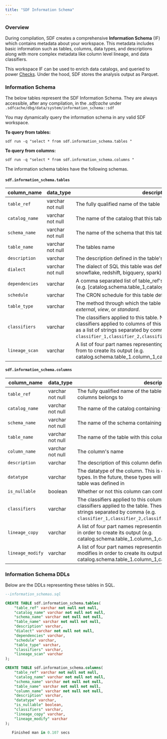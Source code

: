 ```yaml
---
title: "SDF Information Schema"
---
```


### Overview
During compilation, SDF creates a comprehensive **Information Schema** (IF) which contains metadata 
about your workspace. This metadata includes basic information such as tables, columns, data types, and descriptions
along with more complex metadata like column level lineage, and data classifiers.

This workspace IF can be used to enrich data catalogs, and queried to power [Checks](/guide/checks).
Under the hood, SDF stores the analysis output as Parquet. 

### Information Schema
The below tables represent the SDF Information Schema. They are always accessible, after any compilation, in the *.sdfcache* under `.sdfcache/dbg/data/system/information_schema::sdf`


You may dynamically query the information schema in any valid SDF workspace.

**To query from tables:**
``` shell
sdf run -q "select * from sdf.information_schema.tables " 
```

**To query from columns:**
``` shell
sdf run -q "select * from sdf.information_schema.columns " 
```

The information schema tables have the following schemas.
#### `sdf.information_schema.tables`
| column_name | data_type | description | 
| ----------- | ---- | ----------- | 
| `table_ref`    | varchar not null | The fully qualified name of the table (i.e. catalog.schema.table)   |
| `catalog_name`    | varchar not null | The name of the catalog that this table belongs to.   |
| `schema_name`    | varchar not null | The name of the schema that this table belongs to   |
| `table_name`    | varchar not null | The tables name   |
| `description`    | varchar | The description defined in the table's yaml   |
| `dialect`    | varchar not null | The dialect of SQL this table was defined in (one of: presto, snowflake, redshift, bigquery, spark)   |
| `dependencies` | varchar | A comma separated list of table_ref's that this table selects from (e.g. [catalog.schema.table_1,catalog.schema.table_2] |
| `schedule`    | varchar | The CRON schedule for this table defined in the table's yaml   |
| `table_type`    | varchar | The method through which the table is represented. Options are *external*, *view*, or *standard*.   |
| `classifiers`    | varchar | The classifiers applied to this table. Note that these differ from classifiers applied to columns of this table. These are represented as a list of strings separated by comma (e.g. `classifier_1,classifier_2,classifier_3`)   |
| `lineage_scan`    | varchar | A list of four part names representing the columns this table scans from to create its output (e.g. catalog.schema.table_1.column_1,catalog.schema.table_2.column_2   |


#### `sdf.information_schema.columns`
| column_name | data_type | description | 
| ----------- | ---- | ----------- | 
| `table_ref` | varchar not null | The fully qualified name of the table (i.e. catalog.schema.table) this columns belongs to |
| `catalog_name` | varchar not null | The name of the catalog containing the table with this column |
| `schema_name` | varchar not null | The name of the schema containing the table with this column |
| `table_name` | varchar not null | The name of the table with this column |
| `column_name` | varchar not null | The column's name |
| `description` | varchar | The description of this column defined in the table's yaml, or in SQL |
| `datatype` | varchar | The datatype of the column. This is currently expressed via Presto types. In the future, these types will be derived from the dialect the table was defined in |
| `is_nullable` | boolean | Whether or not this column can contain a null value ('true', 'false') |
| `classifiers` | varchar | The classifiers applied to this column. Note that these differ from classifiers applied to the table. These are represented as a list of strings separated by comma (e.g. `classifier_1,classifier_2,classifier_3`) |
| `lineage_copy` | varchar | A list of four part names representing the columns this tables copies in order to create its output (e.g. catalog.schema.table_1.column_1,catalog.schema.table_2.column_2 |
| `lineage_modify` | varchar | A list of four part names representing the columns this table modifies in order to create its output (e.g. catalog.schema.table_1.column_1,catalog.schema.table_2.column_2 |

### Information Schema DDLs
Below are the DDLs representing these tables in SQL.

```sql SDF Information Schema DDLs
--information_schemas.sql

CREATE TABLE sdf.information_schema.tables(
    "table_ref" varchar not null not null,
    "catalog_name" varchar not null not null,
    "schema_name" varchar not null not null,
    "table_name" varchar not null not null,
    "description" varchar,
    "dialect" varchar not null not null,
    "dependencies" varchar,
    "schedule" varchar,
    "table_type" varchar,
    "classifiers" varchar,
    "lineage_scan" varchar
);

CREATE TABLE sdf.information_schema.columns(
    "table_ref" varchar not null not null,
    "catalog_name" varchar not null not null,
    "schema_name" varchar not null not null,
    "table_name" varchar not null not null,
    "column_name" varchar not null not null,
    "description" varchar,
    "datatype" varchar,
    "is_nullable" boolean,
    "classifiers" varchar,
    "lineage_copy" varchar,
    "lineage_modify" varchar
);

   Finished man in 0.107 secs

```
